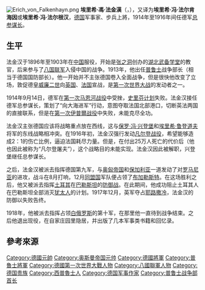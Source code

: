 {{unreferenced|time=2012-3-21}} 
[[File:Erich_von_Falkenhayn.png|thumb]]
'''埃里希·馮·法金漢'''（{{lang-de|'''Erich von Falkenhayn'''}}，{{bd|1861年|11月11日|1922年|4月8日|catIdx=Falkenhayn, Enrich von}}），又译为'''埃里希·冯·法尔肯海因'''或'''埃里希·冯·法尔根汉'''，[[德国|德国]]军事家、步兵上將，1914年至1916年间任德军[[德国总参谋部|总参谋长]]。

==生平==
法金汉于1896年至1903年在[[中国|中国]]服役，开始是[[张之洞|张之洞]]创办的[[湖北武备学堂|湖北武备学堂]]的教官，后来参与了[[八国联军|八国联军]]入侵中国的战争。1913年，他出任[[普鲁士|普鲁士]]战争部长（相当于德国国防部长）。他一开始并不主张德国卷入全面战争，但是很快他改变了立场，敦促德皇[[威廉二世_(德国)|威廉二世]]向[[英国|英国]]、[[法国|法国]]宣战，是[[第一次世界大战|第一次世界大战]]的发动者之一。

1914年9月14日，德军在[[第一次马恩河战役|第一次马恩河战役]]中受挫，[[施里芬计划|史里芬计划]]失败。法金汉接任德军总参谋长，策划了“向大海进军”行动，意图夺取法国北部港口，切断英法两国的直接联系，但是在[[第一次伊普爾战役|第一次伊普爾战役]]中失败，未能克尽全功。

法金汉主张德国应该将战略重点放在西线，这与[[保罗·冯·兴登堡|保罗·冯·兴登堡]]和[[埃里希·鲁登道夫|埃里希·鲁登道夫]]将军的东线战略相冲突。在1916年初，法金汉强行发动[[凡尔登战役|凡尔登战役]]，希望能够造成2：1的伤亡比例，逼迫法国耗尽力量。但是，在付出25万人死亡的代价后（他也因此被称为“凡尔登屠夫”），这个战略目的未能实现。法金汉因此被解职，兴登堡继任总参谋长。

之后，法金汉被派去指挥德国第九军，与[[奥匈帝国|奥匈帝国]]和[[保加利亚|保加利亚]]一道发动了对[[罗马尼亚|罗马尼亚]]的进攻，战斗在8月打响，12月[[同盟国|同盟国]]军队便占领了[[布加勒斯特|布加勒斯特]]。在这场胜利之后，他又被派去指挥[[土耳其|土耳其]]在[[巴勒斯坦|巴勒斯坦]]的[[西奈及巴勒斯坦战役|防御战]]。在此期间，他成功阻止土耳其人在巴勒斯坦全部消灭[[犹太人|犹太人]]的计划。1917年12月，英军夺占[[耶路撒冷|耶路撒冷]]，法金汉的防御以失败告终。

1918年，他被派去指挥占领[[白俄罗斯|白俄罗斯]]的第十军，在那里他一直待到战争结束。之后他退出现役，在自家庄园里隐居，并出版了几本军事类书籍和回忆录。

==參考來源==
{{reflist}}

{{start box}}
{{succession box | 1=[[約西亞斯·馮·黑林根|約西亞斯·馮·黑林根]] (Josias von Heeringen) | 2=[[阿道夫·維爾德·馮·霍恩博恩|阿道夫·維爾德·馮·霍恩博恩]] (Adolf Wild von Hohenborn) | 3=[[普鲁士战争部|普鲁士战争部长]] | 4=1913－1915年 }}
{{succession box | 1=[[赫尔穆特·约翰內斯·路德维希·冯·毛奇|赫尔穆特·约翰內斯·路德维希·冯·毛奇]] | 2=[[保罗·冯·兴登堡|保罗·冯·兴登堡]] | 3=[[德国参谋部|德国参谋部总长]] | 4=1914－1916年 }}
{{end box}}

{{Commonscat|Erich von Falkenhayn}}
{{德意志帝國總參謀部總參謀長}}
{{土耳其元帥}}
{{Authority control}}
{{DEFAULTSORT:Falkenhayn, Enrich von}}
[[Category:德國元帥|Category:德國元帥]]
[[Category:奥斯曼帝国元帅|Category:奥斯曼帝国元帅]]
[[Category:德國將軍|Category:德國將軍]]
[[Category:普魯士將軍|Category:普魯士將軍]]
[[Category:德國第一次世界大戰人物|Category:德國第一次世界大戰人物]]
[[Category:八國聯軍人物|Category:八國聯軍人物]]
[[Category:德国贵族|Category:德国贵族]]
[[Category:西普魯士人|Category:西普魯士人]]
[[Category:德国军事作家|Category:德国军事作家]]
[[Category:普鲁士战争部首长|Category:普鲁士战争部首长]]